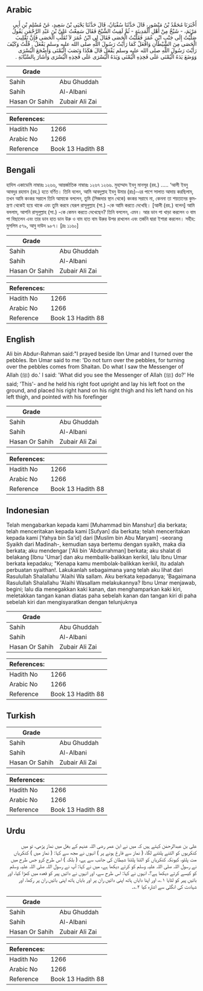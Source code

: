 ## Arabic


<div dir="rtl" lang="ar" style={{fontSize:'larger',backgroundColor:'#f8f9fa',padding:20}}>
أَخْبَرَنَا مُحَمَّدُ بْنُ مَنْصُورٍ، قَالَ حَدَّثَنَا سُفْيَانُ، قَالَ حَدَّثَنَا يَحْيَى بْنُ سَعِيدٍ، عَنْ مُسْلِمِ بْنِ أَبِي مَرْيَمَ، - شَيْخٌ مِنْ أَهْلِ الْمَدِينَةِ - ثُمَّ لَقِيتُ الشَّيْخَ فَقَالَ سَمِعْتُ عَلِيَّ بْنَ عَبْدِ الرَّحْمَنِ يَقُولُ صَلَّيْتُ إِلَى جَنْبِ ابْنِ عُمَرَ فَقَلَّبْتُ الْحَصَى فَقَالَ لِي ابْنُ عُمَرَ لاَ تُقَلِّبِ الْحَصَى فَإِنَّ تَقْلِيبَ الْحَصَى مِنَ الشَّيْطَانِ وَافْعَلْ كَمَا رَأَيْتُ رَسُولَ اللَّهِ صلى الله عليه وسلم يَفْعَلُ ‏.‏ قُلْتُ وَكَيْفَ رَأَيْتَ رَسُولَ اللَّهِ صلى الله عليه وسلم يَفْعَلُ قَالَ هَكَذَا وَنَصَبَ الْيُمْنَى وَأَضْجَعَ الْيُسْرَى وَوَضَعَ يَدَهُ الْيُمْنَى عَلَى فَخِذِهِ الْيُمْنَى وَيَدَهُ الْيُسْرَى عَلَى فَخِذِهِ الْيُسْرَى وَأَشَارَ بِالسَّبَّابَةِ ‏.‏
</div>
<div style={{backgroundColor:'#f8f9fa',padding:20, marginBottom: 10}}><table> <thead> <tr> <th>Grade</th> <th></th> </tr> </thead> <tbody> <tr><td>Sahih</td><td>Abu Ghuddah</td></tr><tr><td>Sahih</td><td>Al-Albani</td></tr><tr><td>Hasan Or Sahih</td><td>Zubair Ali Zai</td></tr></tbody></table><table> <thead> <tr> <th>References:</th> <th></th> </tr> </thead> <tbody><tr><td>Hadith No</td><td>1266</td></tr><tr><td>Arabic No</td><td>1266</td></tr><tr><td>Reference</td><td>Book 13 Hadith 88</td></tr></tbody></table></div>

## Bengali


<div dir="ltr" lang="bn" style={{fontSize:'larger',backgroundColor:'#f8f9fa',padding:20}}>
হাদিস একাডেমি নাম্বারঃ ১২৬৬, আন্তর্জাতিক নাম্বারঃ ১২৬৭ ১২৬৬. মুহাম্মাদ ইবনু মানসূর (রহ.) ..... ‘আলী ইবনু আবদুর রহমান (রহ.) হতে বর্ণিত। তিনি বলেন, আমি আবদুল্লাহ ইবনু উমার (রাঃ)-এর পাশে সালাত আদায় করছিলাম, তখন আমি কংকর সরালে তিনি আমাকে বললেন, তুমি (সিজদার স্থান থেকে) কংকর সরাবে না, কেননা তা শয়তানের কুমন্ত্রণা থেকেই হয়ে থাকে এবং তুমি করবে যেরূপ রাসূলুল্লাহ (সা.) -কে আমি করতে দেখেছি। [আলী (রহ.) বলেন] আমি বললাম, আপনি রাসূলুল্লাহ (সা.) -কে কেমন করতে দেখেছেন? তিনি বললেন, এমন। আর ডান পা খাড়া করলেন ও বাম পা বিছালেন এবং তার ডান হাত ডান উরু ও বাম হাত বাম উরুর উপর রাখলেন এবং তর্জনি দ্বারা ইশারা করলেন। সহীহ: মুসলিম ৫৭৯, আবু দাউদ ৯৮৭। [দ্রঃ ১১৬০]
</div>
<div style={{backgroundColor:'#f8f9fa',padding:20, marginBottom: 10}}><table> <thead> <tr> <th>Grade</th> <th></th> </tr> </thead> <tbody> <tr><td>Sahih</td><td>Abu Ghuddah</td></tr><tr><td>Sahih</td><td>Al-Albani</td></tr><tr><td>Hasan Or Sahih</td><td>Zubair Ali Zai</td></tr></tbody></table><table> <thead> <tr> <th>References:</th> <th></th> </tr> </thead> <tbody><tr><td>Hadith No</td><td>1266</td></tr><tr><td>Arabic No</td><td>1266</td></tr><tr><td>Reference</td><td>Book 13 Hadith 88</td></tr></tbody></table></div>

## English


<div dir="ltr" lang="en" style={{fontSize:'larger',backgroundColor:'#f8f9fa',padding:20}}>
Ali bin Abdur-Rahman said:"I prayed beside Ibn Umar and I turned over the pebbles. Ibn Umar said to me: 'Do not turn over the pebbles, for turning over the pebbles comes from Shaitan. Do what I saw the Messenger of Allah (ﷺ) do.' I said: 'What did you see the Messenger of Allah (ﷺ) do?' He said; 'This'- and he held his right foot upright and lay his left foot on the ground, and placed his right hand on his right thigh and his left hand on his left thigh, and pointed with his forefinger
</div>
<div style={{backgroundColor:'#f8f9fa',padding:20, marginBottom: 10}}><table> <thead> <tr> <th>Grade</th> <th></th> </tr> </thead> <tbody> <tr><td>Sahih</td><td>Abu Ghuddah</td></tr><tr><td>Sahih</td><td>Al-Albani</td></tr><tr><td>Hasan Or Sahih</td><td>Zubair Ali Zai</td></tr></tbody></table><table> <thead> <tr> <th>References:</th> <th></th> </tr> </thead> <tbody><tr><td>Hadith No</td><td>1266</td></tr><tr><td>Arabic No</td><td>1266</td></tr><tr><td>Reference</td><td>Book 13 Hadith 88</td></tr></tbody></table></div>

## Indonesian


<div dir="ltr" lang="id" style={{fontSize:'larger',backgroundColor:'#f8f9fa',padding:20}}>
Telah mengabarkan kepada kami [Muhammad bin Manshur] dia berkata; telah menceritakan kepada kami [Sufyan] dia berkata; telah menceritakan kepada kami [Yahya bin Sa'id] dari [Muslim bin Abu Maryam] -seorang Syaikh dari Madinah-, kemudian saya bertemu dengan syaikh, maka dia berkata; aku mendengar ['Ali bin 'Abdurrahman] berkata; aku shalat di belakang [Ibnu 'Umar] dan aku membalik-balikkan kerikil, lalu Ibnu Umar berkata kepadaku; "Kenapa kamu membolak-balikkan kerikil, itu adalah perbuatan syaithan!. Lakukanlah sebagaimana yang telah aku lihat dari Rasulullah Shalallahu 'Alaihi Wa sallam. Aku berkata kepadanya; 'Bagaimana Rasulullah Shalallahu 'Alaihi Wasallam melakukannya? Ibnu Umar menjawab, begini; lalu dia menegakkan kaki kanan, dan menghamparkan kaki kiri, meletakkan tangan kanan diatas paha sebelah kanan dan tangan kiri di paha sebelah kiri dan mengisyaratkan dengan telunjuknya
</div>
<div style={{backgroundColor:'#f8f9fa',padding:20, marginBottom: 10}}><table> <thead> <tr> <th>Grade</th> <th></th> </tr> </thead> <tbody> <tr><td>Sahih</td><td>Abu Ghuddah</td></tr><tr><td>Sahih</td><td>Al-Albani</td></tr><tr><td>Hasan Or Sahih</td><td>Zubair Ali Zai</td></tr></tbody></table><table> <thead> <tr> <th>References:</th> <th></th> </tr> </thead> <tbody><tr><td>Hadith No</td><td>1266</td></tr><tr><td>Arabic No</td><td>1266</td></tr><tr><td>Reference</td><td>Book 13 Hadith 88</td></tr></tbody></table></div>

## Turkish


<div dir="ltr" lang="tr" style={{fontSize:'larger',backgroundColor:'#f8f9fa',padding:20}}>

</div>
<div style={{backgroundColor:'#f8f9fa',padding:20, marginBottom: 10}}><table> <thead> <tr> <th>Grade</th> <th></th> </tr> </thead> <tbody> <tr><td>Sahih</td><td>Abu Ghuddah</td></tr><tr><td>Sahih</td><td>Al-Albani</td></tr><tr><td>Hasan Or Sahih</td><td>Zubair Ali Zai</td></tr></tbody></table><table> <thead> <tr> <th>References:</th> <th></th> </tr> </thead> <tbody><tr><td>Hadith No</td><td>1266</td></tr><tr><td>Arabic No</td><td>1266</td></tr><tr><td>Reference</td><td>Book 13 Hadith 88</td></tr></tbody></table></div>

## Urdu


<div dir="rtl" lang="ur" style={{fontSize:'larger',backgroundColor:'#f8f9fa',padding:20}}>
علی بن عبدالرحمٰن کہتے ہیں کہ میں نے ابن عمر رضی اللہ عنہم کے بغل میں نماز پڑھی، تو میں کنکریوں کو الٹنے پلٹنے لگا، ( نماز سے فارغ ہونے پر ) انہوں نے مجھ سے کہا: ( نماز میں ) کنکریاں مت پلٹو، کیونکہ کنکریاں کو الٹنا پلٹنا شیطان کی جانب سے ہے، ( بلکہ ) اس طرح کرو جس طرح میں نے رسول اللہ صلی اللہ علیہ وسلم کو کرتے دیکھا ہے، میں نے کہا: آپ نے رسول اللہ صلی اللہ علیہ وسلم کو کیسے کرتے دیکھا ہے؟، انہوں نے کہا: اس طرح سے، اور انہوں نے دائیں پیر کو قعدہ میں کھڑا کیا، اور بائیں پیر کو لٹایا ۱؎، اور اپنا دایاں ہاتھ اپنی دائیں ران پر اور بایاں ہاتھ اپنی بائیں ران پر رکھا، اور شہادت کی انگلی سے اشارہ کیا ۲؎۔
</div>
<div style={{backgroundColor:'#f8f9fa',padding:20, marginBottom: 10}}><table> <thead> <tr> <th>Grade</th> <th></th> </tr> </thead> <tbody> <tr><td>Sahih</td><td>Abu Ghuddah</td></tr><tr><td>Sahih</td><td>Al-Albani</td></tr><tr><td>Hasan Or Sahih</td><td>Zubair Ali Zai</td></tr></tbody></table><table> <thead> <tr> <th>References:</th> <th></th> </tr> </thead> <tbody><tr><td>Hadith No</td><td>1266</td></tr><tr><td>Arabic No</td><td>1266</td></tr><tr><td>Reference</td><td>Book 13 Hadith 88</td></tr></tbody></table></div>